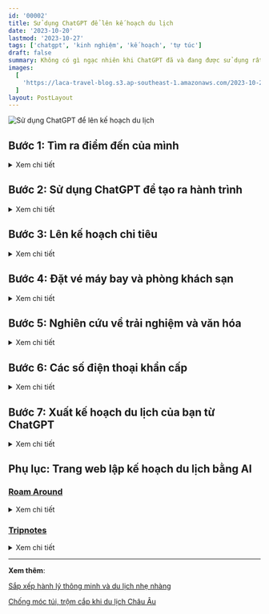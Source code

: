 ```yaml
---
id: '00002'
title: Sử dụng ChatGPT để lên kế hoạch du lịch
date: '2023-10-20'
lastmod: '2023-10-27'
tags: ['chatgpt', 'kinh nghiệm', 'kế hoạch', 'tự túc']
draft: false
summary: Không có gì ngạc nhiên khi ChatGPT đã và đang được sử dụng rất nhiều. Bạn có biết, ChatGPT cũng có thể dùng để lên kế hoạch cho chuyến đi? Để giúp bạn thực hiện chính xác điều đó, mình đã biên soạn hướng dẫn này để yêu cầu ChatGPT trợ giúp lập kế hoạch du lịch.
images:
  [
    'https://laca-travel-blog.s3.ap-southeast-1.amazonaws.com/2023-10-20-su-dung-chatgpt-de-len-ke-hoach-du-lich/len-ke-hoach-du-lich-chatgpt-cover.jpg',
  ]
layout: PostLayout
---
```


![Sử dụng ChatGPT để lên kế hoạch du lịch](https://laca-travel-blog.s3.ap-southeast-1.amazonaws.com/2023-10-20-su-dung-chatgpt-de-len-ke-hoach-du-lich/len-ke-hoach-du-lich-chatgpt-cover.jpg)

<TOCInline toc={props.toc} asDisclosure toHeading={3} />

## Bước 1: Tìm ra điểm đến của mình

<details>
<summary>Xem chi tiết</summary>

Đôi khi chúng ta muốn đi du lịch để thoát khỏi không khí thành phố ngột ngạt, muốn thưởng cho mình một kỳ nghỉ sau một khoảng thời gian làm việc vất vả, hay đơn giản chỉ muốn đi với ai đó... Có cả tỉ lí do. Và trong nhiều trường hợp không biết phải đi đâu. Rất may, nếu bạn rơi vào hoàn cảnh này, ChatGPT cũng có thể giúp tìm ra nơi lý tưởng cho kỳ nghỉ của bạn. Tuy nhiên, bạn cần phải có ý tưởng chung về những gì bạn muốn, bao gồm những thứ như khí hậu, sự náo nhiệt hay yên bình của nơi bạn muốn đến. Chỉ bấy nhiêu thôi cũng đủ rồi, chúng ta hãy bắt đầu.

Trong cửa sổ trò chuyện ChatGPT mới, bạn có thể nhập nội dung như hình dưới. Tất nhiên, bạn có thể sửa đổi yêu cầu này dựa trên sở thích của mình.

> Tôi đang tìm kiếm một địa điểm du lịch có những bãi biển đầy cát và nắng, khung cảnh đẹp bao quanh thành phố, có thể náo nhiệt nhưng cũng có thể yên bình. Bạn có thể giúp tôi tìm ra điều đó bằng cách đưa ra 5 địa điểm như thế trên toàn thế giới không?

Chưa đầy 30 giây bạn đã có kết quả (^\_\*)

> Tất nhiên, dưới đây là danh sách 5 địa điểm du lịch trên khắp thế giới có bãi biển đẹp, nắng và cát, khung cảnh tuyệt đẹp, và có thể náo nhiệt nhưng cũng có thể yên bình:
>
> 1. **Bali, Indonesia:** Bali nổi tiếng với những bãi biển tuyệt đẹp, như Kuta, Seminyak, và Jimbaran. Bạn có thể tìm thấy các bãi biển dành cho surfing như Uluwatu, cũng như các bãi biển yên tĩnh như Nusa Dua. Đảo này còn có rất nhiều hoạt động du lịch, cảnh quan tự nhiên và văn hóa độc đáo.
> 2. **Cancún, Mexico:** Cancún tọa lạc ở bán đảo Yucatan của Mexico và nổi tiếng với những bãi biển tuyệt đẹp ven biển Caribbean. Không chỉ có cát trắng và nắng ấm, Cancún còn có nhiều hoạt động giải trí, nhà hàng và thắng cảnh lịch sử như các di chỉ Maya gần đó.
> 3. **Phuket, Thái Lan:** Phuket là hòn đảo lớn nhất của Thái Lan và nổi tiếng với những bãi biển tuyệt đẹp như Patong, Karon và Kata. Bạn có thể tham gia các hoạt động như lặn biển, thăm các ngôi đền và pháo đài lịch sử, hoặc thư giãn trên bãi biển.
> 4. **Santorini, Hy Lạp:** Santorini là một hòn đảo ở biển Aegean với kiến trúc truyền thống Hy Lạp, các ngôi làng trắng nổi tiếng và bãi biển Kamari với cát đen. Đảo này cũng nổi tiếng với khung cảnh đẹp và hoàng hôn tuyệt đẹp.
> 5. **Miami Beach, Hoa Kỳ:** Miami Beach nằm ở Florida và có các bãi biển nổi tiếng như South Beach. Đây là một điểm đến náo nhiệt với cuộc sống về đêm sôi động, nhà hàng, và các hoạt động giải trí. Tuy nhiên, bạn cũng có thể tìm được những bãi biển yên tĩnh và khu vực thuộc khu vực Biscayne National Park cho những trải nghiệm thư giãn.
>
> Nhớ kiểm tra các hạn chế du lịch và yêu cầu visa (nếu cần) trước khi đi du lịch đến các điểm đến này, đặc biệt trong bối cảnh thời gian hiện tại.

ChatGPT đã cung cấp cho bạn 5 điểm đến tuyệt đẹp như đã yêu cầu. Tuy nhiên, trước khi hoàn tất lựa chọn của mình, bạn có thể yêu cầu ChatGPT cho bạn biết thêm về lựa chọn đó. Ví dụ, bạn muốn đến thăm Bali nên bạn sẽ hỏi thêm về nơi này. Trong cuộc trò chuyện của bạn với ChatGPT, hãy nhập yêu cầu sau:

> Tôi đang lên kế hoạch đến thăm Bali. Hãy cho tôi biết thêm về nó và tại sao tôi nên chọn nó.

Và những gì bạn có thể nhận được sẽ như bên dưới.

> Bali, một đảo ở Indonesia, là một điểm đến du lịch phổ biến và nổi tiếng trên toàn thế giới. Dưới đây là một số lý do tại sao bạn nên chọn Bali làm điểm đến của mình:
>
> 1. **Bãi biển tuyệt đẹp:** Bali có các bãi biển đẹp và đa dạng. Từ bãi biển Kuta sôi động với sóng lớn và hoạt động giải trí, đến bãi biển Nusa Dua yên bình và thích hợp cho gia đình, cũng như bãi biển Jimbaran và Seminyak dành cho người yêu thiên nhiên và biển cát trắng.
> 2. **Văn hóa và lịch sử độc đáo:** Bali có một nền văn hóa độc đáo với các di sản Hindu đặc trưng. Bạn có thể tham quan các ngôi đền và lễ hội truyền thống như Pura Besakih và Pura Ulun Danu Bratan.
> 3. **Thiên nhiên tuyệt vời:** Đảo này có cảnh quan thiên nhiên tuyệt đẹp với rừng núi xanh mướt, thung lũng lúa mạch, hồ nước trong veo, và nhiều thác nước đẹp như Tegenungan Waterfall và Gitgit Waterfall.
> 4. **Đồ ẩm thực phong phú:** Bali có nhiều nhà hàng và quán ẩm thực phong phú, từ món ăn đường phố ngon và rẻ đến các nhà hàng cao cấp. Bạn nên thử các món ăn đặc sản Bali như nasi goreng (cơm chiên), mie goreng (mì xào), và babi guling (lợn quay).
> 5. **Hoạt động giải trí:** Bali có rất nhiều hoạt động giải trí. Bạn có thể tham gia lặn biển, tham quan ngọn núi lửa hoạt động như Gunung Agung, tham gia yoga và thiền tại các trung tâm thể dục tâm linh, cũng như thư giãn tại các khu resort sang trọng.
> 6. **Mua sắm:** Bali là một điểm mua sắm tuyệt vời với các chợ địa phương và cửa hàng bán đồ thủ công nghệ thuật, đồ da, và quần áo thời trang.
> 7. **Giá cả hợp lý:** Bali nổi tiếng với sự hợp lý về giá cả, từ chỗ ăn uống đến chỗ ở và hoạt động giải trí.
> 8. **Môi trường thân thiện:** Bali chú trọng đến bảo vệ môi trường và là một điểm đến thân thiện với người yêu thiên nhiên.
>
> Lưu ý rằng Bali có mùa mưa và mùa khô, vì vậy bạn nên xem xét thời gian du lịch của mình để tránh mùa mưa nếu bạn muốn tận hưởng bãi biển và hoạt động ngoài trời.

Bạn cũng nên xem thêm về hình ảnh địa điểm bằng Google, hoặc Bing. Hiện tại thì ChatGPT vẫn là AI văn bản nên không thể cung cấp hình ảnh.

![Tìm kiếm Bali bằng Google](https://laca-travel-blog.s3.ap-southeast-1.amazonaws.com/2023-10-20-su-dung-chatgpt-de-len-ke-hoach-du-lich/google-bali-indonesia.jpg)

Nếu bạn thấy ổn với lựa chọn của mình về Bali, tiếp theo chúng ta sẽ sử dụng ChatGPT để lên kế hoạch về hành trình đến Bali.

</details>

## Bước 2: Sử dụng ChatGPT để tạo ra hành trình

<details>
<summary>Xem chi tiết</summary>

Bây giờ đến phần chúng ta thực sự lên kế hoạch cho chuyến đi của mình. Tùy thuộc vào điểm đến và thời gian bạn có, số ngày bạn chọn có thể khác nhau. Ví dụ, bạn đang lên kế hoạch cho một chuyến đi 5 ngày để khám phá Bali. Hãy bắt đầu yêu cầu ChatGPT lập kế hoạch du lịch.

Trong cùng một cửa sổ trò chuyện với ChatGPT, hãy nhập yêu cầu sau để ChatGPT tạo hành trình:

> Tạo giúp tôi hành trình cho chuyến đi 5 ngày tới Bali. Gồm những địa điểm đẹp nhất nhưng an toàn nhất mà tôi có thể khám phá. Bao gồm một lượng vừa phải việc cần làm vì tôi cũng muốn có chút thời gian để thư giãn.

Bạn sẽ nhận được phản hồi nhanh chóng từ ChatGPT, nội dung có thể như sau:

> Dưới đây là một hành trình dành cho chuyến đi 5 ngày đến Bali, bao gồm những địa điểm đẹp nhất và cân nhắc đến việc thư giãn:
>
> **Ngày 1: Kuta và Seminyak**
>
> - Sáng: Đến Bali và nhận phòng tại resort ở Kuta hoặc Seminyak.
> - Trưa: Dạo chơi và mua sắm tại Kuta Square hoặc Seminyak Square.
> - Chiều: Thư giãn trên bãi biển Kuta hoặc Seminyak, tham gia các hoạt động biển.
> - Tối: Thử các món ăn ngon tại các nhà hàng địa phương hoặc quốc tế ở Seminyak.
>
> **Ngày 2: Ubud**
>
> - Sáng: Di chuyển đến Ubud, một trung tâm văn hóa và nghệ thuật ở Bali.
> - Trưa: Thăm Bãi cỏ điều hòa Monkey Forest và xem các con khỉ ở đó.
> - Chiều: Thăm Ubud Palace và tham quan thị trấn Ubud.
> - Tối: Tận hưởng một buổi tối dạo chơi ở trung tâm Ubud.
>
> **Ngày 3: Chuyến tham quan thiên nhiên**
>
> - Sáng: Tham quan thung lũng lúa mạch Tegallalang, nơi có cánh đồng lúa mạch độc đáo.
> - Trưa: Đi tham quan thác nước Tegenungan và thử một bữa trưa địa phương.
> - Chiều: Thăm ngôi đền lịch sử Pura Tirta Empul và tắm tại các suối nước nóng thần kỳ Tirta Empul.
> - Tối: Trở lại Ubud và dạo chơi tại thị trấn.
>
> **Ngày 4: Uluwatu**
>
> - Sáng: Di chuyển đến Uluwatu, nổi tiếng với bãi biển cát trắng và những con sóng tuyệt vời cho surfing.
> - Trưa: Thăm ngọn núi lửa Uluwatu và ngôi đền Uluwatu cách biển hơn 70 mét.
> - Chiều: Thưởng thức một bữa tối trên biển ở một trong các nhà hàng đáng chú ý tại Uluwatu.
> - Tối: Tham dự một buổi biểu diễn Kecak Fire Dance tại ngôi đền Uluwatu.
>
> **Ngày 5: Relax và Spa**
>
> - Sáng: Thư giãn tại resort của bạn hoặc dạo chơi thêm một chút ở Uluwatu.
> - Trưa: Trải nghiệm một liệu pháp spa Bali thư giãn tại một spa danh tiếng.
> - Chiều: Thời gian tự do để tận hưởng biển và thư giãn tại resort của bạn.
> - Tối: Cuối cùng, thưởng thức một bữa tối cuối cùng tại Bali trước khi chuẩn bị rời đảo vào ngày hôm sau.
>
> Hãy lưu ý rằng Bali có lưu ý về dịch COVID-19, vì vậy hãy kiểm tra các hạn chế và yêu cầu hiện tại trước khi bạn đi và luôn tuân theo các quy định an toàn và lưu ý về sức kháng.

</details>

## Bước 3: Lên kế hoạch chi tiêu

<details>
<summary>Xem chi tiết</summary>

Bạn có thể đã có sẵn ngân sách cho toàn bộ chuyến đi. Tuy nhiên, nếu bạn là người không rành về các chi phí liên quan, đã đến lúc hỏi ChatGPT và nhận được ước tính cho kế hoạch du lịch.

> Dựa trên chuyến đi đã tạo, tổng chi phí đi lại và tận hưởng chỉ cho một người sẽ là bao nhiêu? Ngoại trừ khách sạn và chuyến bay.

Mặc dù, chi phí sẽ không được cập nhật 100% theo dữ liệu mới nhất và có thể sai khác với thực tế, nhưng ít ra ChatGPT cũng cho chúng ta một cái nhìn tổng quan.

> Chi phí đi lại và tận hưởng ở Bali (ngoại trừ khách sạn và chuyến bay) có thể thay đổi tùy thuộc vào lựa chọn cá nhân của bạn và mức tiêu dùng. Dưới đây là một ước tính về một số chi phí bạn có thể phải đối mặt trong chuyến đi 5 ngày đến Bali:
>
> 1. **Ăn uống:** Dự kiến bạn có thể trả khoảng 20-30 USD mỗi ngày cho các bữa ăn, bao gồm bữa sáng, trưa và tối. Tùy thuộc vào bạn chọn nhà hàng đắt tiền hay địa điểm địa phương.
> 2. **Vé tham quan:** Giá vé tham quan cho các điểm tham quan như Monkey Forest, ngọn núi lửa Uluwatu, Pura Tirta Empul và các hoạt động như buổi biểu diễn Kecak Fire Dance có thể thay đổi, nhưng bạn có thể dự kiến trả từ 10-20 USD cho tất cả các hoạt động trong chuyến đi của bạn.
> 3. **Vận chuyển:** Chi phí vận chuyển trong khu vực Bali có thể thấp nếu bạn sử dụng dịch vụ taxi hoặc thuê xe máy. Tuy nhiên, hãy dự kiến khoảng 10-20 USD cho vận chuyển hàng ngày, bao gồm taxi hoặc thuê xe máy.
> 4. **Spa và liệu pháp:** Bali nổi tiếng với spa và liệu pháp thư giãn. Giá có thể thay đổi, nhưng một liệu pháp spa trung bình có thể tốn từ 30-50 USD. Hãy cân nhắc tùy theo dịch vụ bạn chọn.
> 5. **Hoạt động và mua sắm:** Dự kiến bạn sẽ chi tiêu thêm cho hoạt động như tham gia lớp học nấu ăn, mua sắm đặc sản và mua sắm đồ thủ công nghệ thuật. Dự kiến khoảng 20-30 USD cho mỗi ngày cho các hoạt động này.
>
> Vì vậy, tổng chi phí dự kiến cho việc ăn uống, tham quan, vận chuyển, spa, hoạt động và mua sắm (ngoại trừ khách sạn và chuyến bay) cho một người trong chuyến đi 5 ngày đến Bali có thể khoảng từ 100 đến 150 USD mỗi ngày. Hãy nhớ rằng đây chỉ là ước tính và chi phí cụ thể có thể thay đổi tùy thuộc vào lựa chọn cá nhân của bạn và cách bạn quản lý ngân sách.

Tuy nhiên, theo nguyên tắc chung, tốt hơn hết bạn nên có một khoản dự phòng thay vì dựa hoàn toàn vào AI như lời nói của nó. Trong trường hợp của mình, mình sẽ lấy giới hạn trên là \$750 và đẩy nó lên \$900 để chuyến đi an toàn, thoải mái hơn.

</details>

## Bước 4: Đặt vé máy bay và phòng khách sạn

<details>
<summary>Xem chi tiết</summary>

Bây giờ đến phần chúng ta đặt chuyến bay và khách sạn. Vì ChatGPT không cung cấp thông tin theo thời gian thực hoặc thực sự đặt chỗ cho các chuyến bay và đặt phòng khách sạn nên mình chỉ yêu cầu nó đưa ra các đề xuất về hãng hàng không và khách sạn.

Tương tự các phần trên, mình yêu cầu ChatGPT thực hiện các việc sau:

> Đề xuất cho tôi các chuyến bay nhanh và giá cả phải chăng để đến Bali \<điểm đến\> từ TP. Hồ Chí Minh \<điểm xuất phát\>. Bao gồm tên của các hãng hàng không, thời gian họ sẽ thực hiện và có thể thêm ước tính sơ bộ về chi phí của mỗi hãng.

ChatGPT sẽ đưa ra 5 gợi ý cho những hãng hàng không phổ biến nhất đến Bali từ TP. Hồ Chí Minh như sau.

> Việc tìm chuyến bay nhanh và giá cả phải chăng từ TP. Hồ Chí Minh đến Bali có thể thay đổi tùy theo thời điểm bạn tìm kiếm và dự kiến khởi hành của bạn. Dưới đây là một số hãng hàng không thông thường có chuyến bay từ TP. Hồ Chí Minh đến Bali, cùng với ước tính sơ bộ về chi phí:
>
> 1. **Vietnam Airlines:**
>    - Thời gian bay: Trung bình từ 4 đến 5 giờ.
>    - Ước tính giá: Từ 200 USD trở lên cho vé một chiều. Giá có thể biến đổi theo mùa và thời điểm đặt vé.
> 2. **AirAsia:**
>    - Thời gian bay: Trung bình từ 4 đến 5 giờ.
>    - Ước tính giá: AirAsia thường cung cấp vé giá rẻ. Giá có thể thấp hơn 200 USD cho vé một chiều, nhưng nó có thể biến đổi dựa trên thời điểm đặt và sự linh hoạt về ngày.
> 3. **Lion Air:**
>    - Thời gian bay: Trung bình từ 4 đến 5 giờ.
>    - Ước tính giá: Giá vé của Lion Air có thể rất cạnh tranh và giảm xuống dưới 200 USD cho vé một chiều trong trường hợp đặt sớm.
> 4. **Garuda Indonesia:**
>    - Thời gian bay: Trung bình từ 4 đến 5 giờ.
>    - Ước tính giá: Vé của Garuda Indonesia thường cao hơn một chút so với các hãng giá rẻ khác, với mức giá khoảng từ 250 USD trở lên cho vé một chiều.
> 5. **Singapore Airlines (qua Singapore):**
>    - Thời gian bay: Thường có thời gian chờ ở sân bay Changi ở Singapore.
>    - Ước tính giá: Thường có mức giá trung bình từ 300 USD trở lên cho vé một chiều.
>
> Lưu ý rằng giá vé có thể biến đổi theo mùa, ngày khởi hành, thời gian đặt vé và chính sách giá của các hãng hàng không. Để tìm chuyến bay giá rẻ và đáng tin cậy, bạn nên tìm kiếm trực tuyến trên các trang web đặt vé hoặc liên hệ với các đại lý du lịch. Đảm bảo kiểm tra chính sách hành lý, thời gian dừng chân (nếu có) và các dịch vụ bổ sung trước khi đặt vé.

Như mình đã đề cập, ChatGPT đã tuyên bố rằng nó không thể cung cấp thông tin chuyến bay theo thời gian thực. Tuy nhiên, nó vẫn đưa ra ước tính về giá cùng với một số lựa chọn chuyến bay phổ biến. Bạn có thể kiểm chứng lại giá này có phù hợp hay không trên trang web của các hãng hàng không.

Ngay cả khi ChatGPT không thể cung cấp cho bạn mức giá chính xác thì nó vẫn thực sự tốt trong việc đưa ra ước tính khá chính xác. Bây giờ chúng ta hãy hỏi về khách sạn.

> Gợi ý cho tôi một số khách sạn 2-3 sao tốt ở Bali để tôi có thể ở. Hãy nhớ ghi nhớ lịch trình của tôi và đảm bảo nó không quá xa những nơi tôi muốn trải nghiệm. Ngoài ra, hãy đưa vào ước tính giá sơ bộ cho từng khách sạn.

ChatGPT:

> Dưới đây là một số khách sạn 2-3 sao tốt ở Bali ở các vị trí phù hợp với lịch trình bạn đã đề xuất. Giá phòng có thể thay đổi tùy theo thời gian và các ưu đãi khuyến mãi, vì vậy bạn nên kiểm tra giá cụ thể và tính năng cụ thể trên trang web đặt phòng hoặc liên hệ trực tiếp với khách sạn để biết thông tin cụ thể.
>
> 1. **Kuta:**
>    - Hotel Terrace at Kuta: Khách sạn nằm gần bãi biển Kuta và các điểm tham quan chính. Giá phòng 2-3 sao thường khoảng từ 30-60 USD một đêm.
> 2. **Seminyak:**
>    - Horison Seminyak Hotel: Khách sạn này tọa lạc gần bãi biển Seminyak và các quán bar phố đi bộ. Giá phòng 2-3 sao tầm 40-80 USD một đêm.
> 3. **Ubud:**
>    - Ubud Village Hotel: Nằm tại trung tâm Ubud và gần các điểm tham quan như Ubud Palace. Giá phòng 2-3 sao tầm 40-70 USD một đêm.
> 4. **Uluwatu:**
>    - Le Grande Bali: Khách sạn này cung cấp không gian thoáng đãng và nằm gần bãi biển cát trắng. Giá phòng 2-3 sao thường tầm 50-90 USD một đêm.
> 5. **Nusa Dua:**
>    - Ibis Bali Benoa: Tọa lạc ở Nusa Dua, khách sạn này gần các khu resort sang trọng và bãi biển Nusa Dua. Giá phòng 2-3 sao tầm 30-60 USD một đêm.
>
> Hãy nhớ kiểm tra đánh giá từ khách trước đó và các dịch vụ bổ sung của từng khách sạn trước khi bạn đặt phòng. Cũng nên kiểm tra tính năng gần các điểm tham quan và hoạt động trong lịch trình của bạn để đảm bảo bạn sẽ thuận lợi trong việc tham quan và di chuyển.

Sau khi đã có gợi ý từ ChatGPT, bạn có thể lên các trang web booking khách sạn như [Booking.com](https://www.booking.com/), [Agoda](https://www.agoda.com/), [Hostelworld](https://www.hostelworld.com/) để đặt phòng.

</details>

## Bước 5: Nghiên cứu về trải nghiệm và văn hóa

<details>
<summary>Xem chi tiết</summary>

Bước này tùy chọn, nhưng nếu bạn muốn tìm hiểu lịch sử cũng như muốn có thêm nhiều trải nghiệm với nơi mình muốn đến. ChatGPT vẫn có thể giúp bạn.

> Tôi muốn tìm hiểu thêm về văn hóa của Bali. Tôi có thể thử một số trải nghiệm địa phương nào? Ngoài ra, hãy cho tôi biết thêm về cách tôi nên cư xử khi ở đó. Bao gồm những hướng dẫn đặc biệt nếu có để làm theo.

ChatGPT

> Văn hóa của Bali là một phần quan trọng của trải nghiệm du lịch tại đảo này. Dưới đây là một số trải nghiệm địa phương và hướng dẫn cư xử khi bạn đến Bali:
>
> **Trải nghiệm văn hóa:**
>
> 1. **Tham quan đền thờ:** Bali nổi tiếng với ngôi đền Hindu, và bạn có thể tham quan nhiều đền đài đẹp như Pura Besakih, Tanah Lot, và Uluwatu. Khi thăm các ngôi đền này, hãy mặc áo dài hoặc váy che đầu và tuân theo quy định về trang phục và tôn giáo.
> 2. **Dự lễ hội:** Bali tổ chức nhiều lễ hội truyền thống quanh năm. Nếu bạn có cơ hội, tham gia vào lễ hội Balinese để trải nghiệm văn hóa và nghi lễ địa phương.
> 3. **Lớp học nấu ăn:** Có nhiều lớp học nấu ăn Bali dành cho du khách. Đây là cách tuyệt vời để tìm hiểu về ẩm thực và tham gia vào nền văn hóa ẩm thực độc đáo của Bali.
> 4. **Tham gia yoga và thiền:** Bali có nhiều trung tâm yoga và thiền nổi tiếng. Tham gia vào các lớp học để tìm hiểu về lối sống tâm linh của đảo.
>    **Hướng dẫn cư xử:**
> 5. **Trang phục:** Khi thăm các đền và đài thờ, hãy mặc áo dài và kín đáo. Trong nhiều trường hợp, bạn sẽ phải che đầu khi vào các khu vực thờ cúng.
> 6. **Tôn trọng tôn giáo:** Tôn giáo là một phần quan trọng của cuộc sống ở Bali. Hãy tôn trọng các lễ hội, ngôi đền và nghi lễ, và tuân theo hướng dẫn của hướng dẫn viên hoặc người dân địa phương.
> 7. **Không chạm vào đầu:** Trong văn hóa Bali, đầu được coi là phần cao quý của cơ thể. Không nên chạm vào đầu của người khác, đặc biệt là trẻ em.
> 8. **Hỏi trước khi chụp ảnh:** Trước khi chụp ảnh người địa phương hoặc trong các khu vực thờ cúng, hãy hỏi xin phép.
> 9. **Hạn chế việc sử dụng đồng xuẩn trong đền:** Nếu bạn mang theo đồng xuẩn, hạn chế việc sử dụng chúng trong các ngôi đền và khu vực thánh. Nếu bạn muốn giúp đỡ, hãy đóng góp vào quỹ thích hợp.
> 10. **Không nên chỉ trỏ bằng ngón tay:** Chỉ trỏ bằng ngón tay được coi là vô lễ ở Bali. Thay vào đó, dùng cả bàn tay hoặc nếm thử thức ăn bằng ngón áp út.
> 11. **Hỏi xin phép trước khi tham gia các hoạt động tôn giáo:** Nếu bạn muốn tham gia vào các hoạt động tôn giáo, hãy hỏi xin phép và tuân theo hướng dẫn của người dẫn đường.
>
> Bằng cách tuân theo những hướng dẫn này, bạn sẽ tôn trọng văn hóa và tôn giáo độc đáo của Bali và có trải nghiệm du lịch thú vị và khám phá hơn.

ChatGPT đã lùng sục cơ sở dữ liệu của nó và đưa cho bạn danh sách những việc cần làm cũng như cách hành động. Bạn cũng nên nhận thức về khác biệt văn hóa, cũng như tuân thủ những khác biệt văn hóa này bất kể bạn có chấp nhận nó hay không. Bây giờ thì tiến tới những bước cuối cùng.

</details>

## Bước 6: Các số điện thoại khẩn cấp

<details>
<summary>Xem chi tiết</summary>

Khi đến một địa điểm mới, bạn phải luôn luôn đề phòng với những sự cố không mong muốn xảy ra. Lưu lại những số điện thoại khẩn cấp là một trong những cách giúp chuyến đi của bạn an toàn hơn. ChatGPT có thể giúp bạn điều này.

**_Lưu ý: Luôn kiểm tra kỹ các số điện thoại khẩn cấp trên các trang web chính thức liên quan đến điểm đến của bạn. Đừng bao giờ coi lời của ChatGPT là lời cuối cùng của bạn._**

> Tôi muốn có các số dành cho Cảnh sát, Xe cứu thương và Lính cứu hỏa. Cuối cùng, hãy cho tôi một số lời khuyên an toàn cho chuyến thăm Bali của tôi.

ChatGPT sẽ đưa kết quả, nhưng bạn cần kiểm chứng, vì đây là thông tin quan trọng. Và như bạn thấy cũng sẽ có một số lỗi từ ChatGPT, chẳng hạn như về câu chữ như bên dưới. Đây là phần trả lời của ChatGPT và mình giữ nguyên nội dung.

> Dưới đây là các số điện thoại khẩn cấp quan trọng ở Bali:
>
> - **Cảnh sát:** 110 (hoặc 112)
> - **Xe cứu thương:** 118
> - **Lính cứu hỏa:** 113
>
> Ngoài ra, dưới đây là một số lời khuyên an toàn cho chuyến thăm Bali:
>
> 1. **Bảo vệ sức kháng:** Hãy chắc chắn rằng bạn có bảo hiểm du lịch và kiểm tra tính năng bảo hiểm của bạn trước khi đi.
> 2. **An toàn thẻ tín dụng:** Sử dụng thẻ tín dụng hoặc tiền mặt thay vì mang theo số lượng lớn tiền mặt. Lưu ý giữ thẻ tín dụng và tiền mặt an toàn.
> 3. **Tránh tội phạm:** Bali là một địa điểm du lịch an toàn, nhưng bạn nên luôn cẩn thận với tài sản của mình. Đừng để đồ cá nhân không giám sát.
> 4. **Giao thông:** Lưu ý khi tham gia giao thông. Thuê một người lái xe chuyên nghiệp nếu bạn không quen với việc lái xe ở Bali.
> 5. **Ẩm thực:** Hãy kiểm tra vệ sinh và chất lượng thực phẩm khi ăn ngoài. Uống nước đóng chai và tránh nước vòi trong một số khu vực.
> 6. **Bảo vệ mặt trời:** Nắng Bali rất mạnh. Hãy sử dụng kem chống nắng và mặc áo che kín cổ và mắt khi bạn ở dưới nắng.
> 7. **Tôn trọng văn hóa:** Khi thăm các ngôi đền và đài thờ, hãy mặc áo dài và che đầu, và tuân theo quy định về trang phục và tôn giáo.
> 8. **Giao tiếp:** Hãy thể hiện sự tôn trọng và lịch lãm khi gặp người dân địa phương. Học một vài từ tiếng Bali hoặc tiếng Indonesia cơ bản sẽ giúp bạn giao tiếp tốt hơn.
> 9. **Dự trữ nước:** Nhiệt độ có thể rất cao ở Bali, nên hãy luôn mang theo nước uống để tránh bị mất nước.
> 10. **Thông tin cần thiết:** Mang theo sao y bản của hộ chiếu, giấy tờ quan trọng và số điện thoại quan trọng để trường hợp cần tìm giúp.
>
> Nhớ kiểm tra tình hình về dịch COVID-19 và tuân theo các hạn chế và hướng dẫn hiện tại liên quan đến dịch bệnh. Bali rất nổi tiếng với lòng mến và thân thiện, nên hãy tận hưởng chuyến đi của bạn và tôn trọng văn hóa địa phương.

</details>

## Bước 7: Xuất kế hoạch du lịch của bạn từ ChatGPT

<details>
<summary>Xem chi tiết</summary>

Như vậy, toàn bộ kế hoạch du lịch của chúng ta đã sẵn sàng với sự trợ giúp của ChatGPT. Mặc dù ChatGPT không thể xuất bản toàn bộ kế hoạch nhưng nó có thể tạo các lịch trình gọn gàng mà bạn có thể lưu trữ để tham khảo.

Với tất cả thông tin của chúng ta có cuộc trò chuyện và được ChatGPT ghi nhớ, hãy nhập lời nhắc sau để nhận bản tóm tắt về hành trình đến với Bali.

> Với tất cả thông tin tôi đã đưa ra về Bali, hãy tạo hai bảng khác nhau tóm tắt chi tiết hành trình cuối cùng của tôi, toàn bộ chi phí, các trải nghiệm ở Bali, số điện thoại khẩn cấp và các lời khuyên một cách ngắn gọn

Bạn sẽ nhận được kết quả cuối cùng. Nó không thực sự hoàn thiện cho lắm, phần chi phí mỗi người chưa có thông tin. Tuy nhiên, phần này bạn cũng đã nắm được ở phần [kế hoạch chi tiêu](#bước-3-lên-kế-hoạch-chi-tiêu). Phần còn lại là bạn sẽ tùy biến để làm cho nó hoàn hảo hơn.

> **Bảng 1: Hành trình và Chi phí**
>
> | Ngày   | Địa điểm và Hoạt động                    | Ước tính Chi phí (mỗi người) |
> | ------ | ---------------------------------------- | ---------------------------- |
> | Ngày 1 | Kuta/Seminyak                            | -                            |
> |        | - Nhận phòng tại khách sạn               |                              |
> |        | - Dạo chơi tại Kuta/Seminyak             |                              |
> | Ngày 2 | Ubud                                     | -                            |
> |        | - Di chuyển đến Ubud                     |                              |
> |        | - Thăm Monkey Forest và Ubud Palace      |                              |
> | Ngày 3 | Thung lũng lúa mạch và thác Tegenungan   | -                            |
> |        | - Thăm các điểm tham quan thiên nhiên    |                              |
> | Ngày 4 | Uluwatu                                  | -                            |
> |        | - Di chuyển đến Uluwatu                  |                              |
> |        | - Thăm ngọn núi lửa Uluwatu và thực hiện |                              |
> |        | buổi biểu diễn Kecak Fire Dance          |                              |
> | Ngày 5 | Thư giãn và kết thúc chuyến đi           | -                            |
> |        | - Trải nghiệm spa Bali và thư giãn       |                              |
> |        | - Trở về nơi ở                           |                              |
>
> **Tổng Chi phí ước tính (ngoài khách sạn và chuyến bay):** Khoảng 100-150 USD mỗi ngày.
>
> **Bảng 2: Thông tin Quan trọng**
>
> | Số điện thoại khẩn cấp   | Văn hóa và Lời khuyên                                                       |
> | ------------------------ | --------------------------------------------------------------------------- |
> | Cảnh sát: 110 (hoặc 112) | - Đảm bảo bạn mặc áo dài khi thăm ngôi đền và thực hiện các nghi lễ.        |
> | Xe cứu thương: 118       | - Tôn trọng văn hóa và tôn giáo của Bali.                                   |
> | Lính cứu hỏa: 113        | - Tuân theo hướng dẫn về trang phục tại các khu vực tôn giáo.               |
> |                          | - Hãy luôn bảo vệ sức kháng của bạn và kiểm tra bảo hiểm du lịch.           |
> |                          | - Tránh sử dụng đồng xuẩn trong đền và tuân theo các hướng dẫn địa phương.  |
> |                          | - Thận trọng với giao thông và giao tiếp lịch lãm với người dân địa phương. |
> |                          | - Kiểm tra thông tin về dịch COVID-19 và tuân theo các hạn chế hiện tại.    |
>
> Hãy luôn luôn giữ liên lạc với người thân và bạn bè của bạn và chắc chắn bạn đã có toàn bộ thông tin cần thiết để thực hiện chuyến đi tới Bali một cách an toàn và thú vị.

Như vậy, ChatGPT đã cung cấp cho chúng ta hai bảng có thể sử dụng cho kế hoạch du lịch Bali. Mặc dù bảng hành trình nhỏ nhưng bạn luôn có thể mở rộng để có được thông tin chi tiết.

Cuối cùng, nếu như thế vẫn chưa đủ. Bạn vẫn có thể thử qua những ứng dụng mở rộng để lên kế hoạch du lịch hoàn hảo cho mình.

</details>

## Phụ lục: Trang web lập kế hoạch du lịch bằng AI

### [Roam Around](https://www.roamaround.io)

<details>
<summary>Xem chi tiết</summary>

Đây là một trong những trang web để lên kế hoạch du lịch dễ dùng nhất mà mình được biết. Với giao diện đơn giản, nhưng khá đẹp mắt. Những gì bạn cần làm là nhập địa điểm cần đến và bạn sẽ có hành trình khá chi tiết kể cả bản đồ các địa điểm tham quan.

Nhập địa điểm muốn trải nghiệm.

![Giao diện Roam Around](https://laca-travel-blog.s3.ap-southeast-1.amazonaws.com/2023-10-20-su-dung-chatgpt-de-len-ke-hoach-du-lich/roam-around-gui.png)

Đây là kết quả trả về của Roam Around.

![Kết quả của Roam Around](https://laca-travel-blog.s3.ap-southeast-1.amazonaws.com/2023-10-20-su-dung-chatgpt-de-len-ke-hoach-du-lich/roam-around-hanh-trinh-bali.png)

Roam Around cho phép người dùng thay đổi về chuyến đi của họ, bao gồm thêm một số điểm nhất định cho trẻ em hoặc thú cưng. Sau đó nó sẽ sửa đổi kế hoạch du lịch cho phù hợp. Mặc dù không chi tiết như ChatGPT để lập kế hoạch du lịch nhưng Roam Around vẫn hữu ích.

</details>

### [Tripnotes](https://tripnotes.ai/app)

<details>
<summary>Xem chi tiết</summary>

Giao diện trang web gọn gàng nơi người dùng cần chọn điểm đến. Sau khi hoàn tất, bạn chỉ cần hỏi AI về bất kỳ yếu tố cụ thể nào, bao gồm nhà hàng, quán bar và địa điểm tham quan. Công cụ lập kế hoạch du lịch của Tripnotes là bản xem trước có giới hạn. Tại thời điểm mình viết bài này, trang web này chỉ đưa ra lời gợi ý về ăn uống là chính.

![Giao diện Tripnotes](https://laca-travel-blog.s3.ap-southeast-1.amazonaws.com/2023-10-20-su-dung-chatgpt-de-len-ke-hoach-du-lich/tripnotes-gui.png)

</details>

---

**Xem thêm**:

[Sắp xếp hành lý thông minh và du lịch nhẹ nhàng](https://laca.fun/blog/dong-goi-hanh-ly-thong-minh-va-du-lich-nhe-nhang)

[Chống móc túi, trộm cắp khi du lịch Châu Âu](https://laca.fun/blog/chong-lai-nan-moc-tui-trom-cap-khi-du-lich-chau-au)
